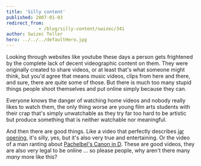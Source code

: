 ```yaml
---
title: 'Silly content'
published: 2007-01-03
redirect_from: 
            - /blog/silly-content/swizec/341
author: Swizec Teller
hero: ../../../defaultHero.jpg
---
```

Looking through websites like youtube these days a person gets frightened by the complete lack of decent videographic content on them. They were originally created to share videos, or at least that's what someone might think, but you'd agree that means music videos, clips from here and there, and sure, there are quite some of those. But there is much too many stupid things people shoot themselves and put online simply because they can.

Everyone knows the danger of watching home videos and nobody really likes to watch them, the only thing worse are young film arts students with their crap that's simply unwatchable as they try far too hard to be artistic but produce something that is neither watchable nor meaningful.

And then there are good things. Like a video that perfectly describes [jar opening](http://www.youtube.com/watch?v=EDHIyHtv0E8), it's silly, yes, but it's also very true and entertaining. Or the video of a man ranting about [Pachelbel's Canon in D](http://youtube.com/watch?v=JdxkVQy7QLM). These are good videos, they are also very legal to be online ... so please people, why aren't there many _many_ more like this?